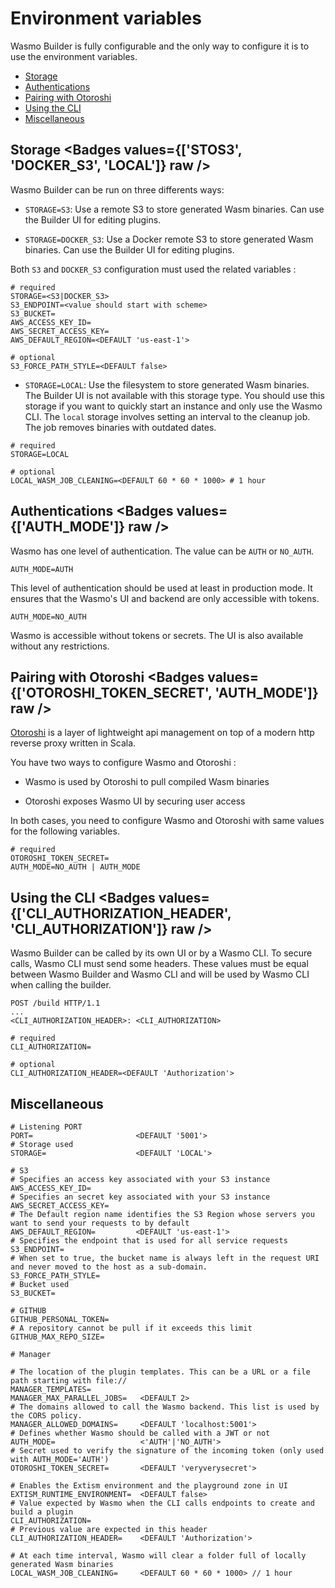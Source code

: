 
# Environment variables

Wasmo Builder is fully configurable and the only way to configure it is to use the environment variables.

- [Storage](#storage)
- [Authentications](#authentications)
- [Pairing with Otoroshi](#pairing-with-otoroshi)
- [Using the CLI](#using-the-cli)
- [Miscellaneous](#miscellaneous)

## Storage <Badges values={['STOS3', 'DOCKER_S3', 'LOCAL']} raw />

Wasmo Builder can be run on three differents ways:

- `STORAGE=S3`: Use a remote S3 to store generated Wasm binaries. Can use the Builder UI for editing plugins.

- `STORAGE=DOCKER_S3`: Use a Docker remote S3 to store generated Wasm binaries. Can use the Builder UI for editing plugins.

Both `S3` and `DOCKER_S3` configuration must used the related variables :
```
# required
STORAGE=<S3|DOCKER_S3>
S3_ENDPOINT=<value should start with scheme>
S3_BUCKET=
AWS_ACCESS_KEY_ID=
AWS_SECRET_ACCESS_KEY=
AWS_DEFAULT_REGION=<DEFAULT 'us-east-1'>

# optional
S3_FORCE_PATH_STYLE=<DEFAULT false>
```

- `STORAGE=LOCAL`: Use the filesystem to store generated Wasm binaries. The Builder UI is not available with this storage type. You should use this
storage if you want to quickly start an instance and only use the Wasmo CLI. The `local` storage 
involves setting an interval to the cleanup job. The job removes binaries with outdated dates.

```
# required
STORAGE=LOCAL

# optional
LOCAL_WASM_JOB_CLEANING=<DEFAULT 60 * 60 * 1000> # 1 hour
```

## Authentications <Badges values={['AUTH_MODE']} raw />

Wasmo has one level of authentication. The value can be `AUTH` or `NO_AUTH`. 

`AUTH_MODE=AUTH`

This level of authentication should be used at least in production mode. It ensures that the Wasmo's UI and backend are only accessible with tokens.

`AUTH_MODE=NO_AUTH`

Wasmo is accessible without tokens or secrets. The UI is also available without any restrictions.

## Pairing with Otoroshi <Badges values={['OTOROSHI_TOKEN_SECRET', 'AUTH_MODE']} raw />

[Otoroshi](https://maif.github.io/otoroshi/manual/getting-started.html) is a layer of lightweight api management on top of a modern http reverse proxy written in Scala.

You have two ways to configure Wasmo and Otoroshi : 

- Wasmo is used by Otoroshi to pull compiled Wasm binaries

- Otoroshi exposes Wasmo UI by securing user access

In both cases, you need to configure Wasmo and Otoroshi with same values for the following variables.

```
# required
OTOROSHI_TOKEN_SECRET=
AUTH_MODE=NO_AUTH | AUTH_MODE
```
 

## Using the CLI <Badges values={['CLI_AUTHORIZATION_HEADER', 'CLI_AUTHORIZATION']} raw />

Wasmo Builder can be called by its own UI or by a Wasmo CLI. To secure calls, Wasmo CLI must send some headers.
These values must be equal between Wasmo Builder and Wasmo CLI and will be used by Wasmo CLI when calling the builder.

``` Query
POST /build HTTP/1.1
...
<CLI_AUTHORIZATION_HEADER>: <CLI_AUTHORIZATION>
```

```
# required
CLI_AUTHORIZATION=

# optional
CLI_AUTHORIZATION_HEADER=<DEFAULT 'Authorization'>
```


## Miscellaneous

```
# Listening PORT
PORT=                       <DEFAULT '5001'>            
# Storage used
STORAGE=                    <DEFAULT 'LOCAL'>           

# S3
# Specifies an access key associated with your S3 instance
AWS_ACCESS_KEY_ID=                                      
# Specifies an secret key associated with your S3 instance
AWS_SECRET_ACCESS_KEY=                                  
# The Default region name identifies the S3 Region whose servers you want to send your requests to by default
AWS_DEFAULT_REGION=         <DEFAULT 'us-east-1'>   
# Specifies the endpoint that is used for all service requests    
S3_ENDPOINT=
# When set to true, the bucket name is always left in the request URI and never moved to the host as a sub-domain.
S3_FORCE_PATH_STYLE=
# Bucket used
S3_BUCKET=

# GITHUB
GITHUB_PERSONAL_TOKEN=
# A repository cannot be pull if it exceeds this limit
GITHUB_MAX_REPO_SIZE=

# Manager

# The location of the plugin templates. This can be a URL or a file path starting with file://
MANAGER_TEMPLATES=
MANAGER_MAX_PARALLEL_JOBS=   <DEFAULT 2>
# The domains allowed to call the Wasmo backend. This list is used by the CORS policy.
MANAGER_ALLOWED_DOMAINS=     <DEFAULT 'localhost:5001'>
# Defines whether Wasmo should be called with a JWT or not
AUTH_MODE=                   <'AUTH'|'NO_AUTH'>
# Secret used to verify the signature of the incoming token (only used with AUTH_MODE='AUTH')
OTOROSHI_TOKEN_SECRET=       <DEFAULT 'veryverysecret'>

# Enables the Extism environment and the playground zone in UI
EXTISM_RUNTIME_ENVIRONMENT=  <DEFAULT false>
# Value expected by Wasmo when the CLI calls endpoints to create and build a plugin
CLI_AUTHORIZATION=
# Previous value are expected in this header
CLI_AUTHORIZATION_HEADER=    <DEFAULT 'Authorization'>

# At each time interval, Wasmo will clear a folder full of locally generated Wasm binaries
LOCAL_WASM_JOB_CLEANING=     <DEFAULT 60 * 60 * 1000> // 1 hour
```